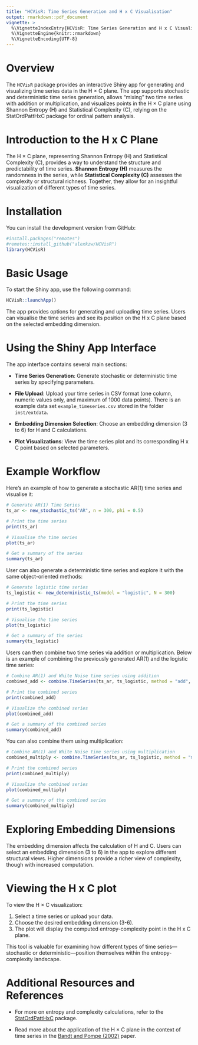 ```yaml
---
title: "HCVisR: Time Series Generation and H x C Visualisation"
output: rmarkdown::pdf_document
vignette: >
  %\VignetteIndexEntry{HCVisR: Time Series Generation and H x C Visualisation}
  %\VignetteEngine{knitr::rmarkdown}
  %\VignetteEncoding{UTF-8}
---
```


# Overview

The `HCVisR` package provides an interactive Shiny app for generating and visualizing time series data in the H × C plane. The app supports stochastic and deterministic time series generation, allows "mixing" two time series with addition or multiplication, and visualizes points in the H × C plane using Shannon Entropy (H) and Statistical Complexity (C), relying on the StatOrdPattHxC package for ordinal pattern analysis.

# Introduction to the H x C Plane

The H × C plane, representing Shannon Entropy (H) and Statistical Complexity (C), provides a way to understand the structure and predictability of time series. **Shannon Entropy (H)** measures the randomness in the series, while **Statistical Complexity (C)** assesses the complexity or structural richness. Together, they allow for an insightful visualization of different types of time series.

# Installation

You can install the development version from GitHub:

```r
#install.packages("remotes") 
#remotes::install_github("alexkzw/HCVisR")
library(HCVisR)
```

# Basic Usage

To start the Shiny app, use the following command:

```r
HCVisR::launchApp()
```

The app provides options for generating and uploading time series. Users can visualise the time series and see its position on the H x C plane based on the selected embedding dimension.

# Using the Shiny App Interface

The app interface contains several main sections:

- **Time Series Generation**: Generate stochastic or deterministic time series by specifying parameters.

- **File Upload**: Upload your time series in CSV format (one column, numeric values only, and maximum of 1000 data points). There is an example data set `example_timeseries.csv` stored in the folder `inst/extdata`.

- **Embedding Dimension Selection**: Choose an embedding dimension (3 to 6) for H and C calculations.

- **Plot Visualizations**: View the time series plot and its corresponding H x C point based on selected parameters.

# Example Workflow

Here’s an example of how to generate a stochastic AR(1) time series and visualise it:
```r
# Generate AR(1) Time Series
ts_ar <- new_stochastic_ts("AR", n = 300, phi = 0.5)

# Print the time series
print(ts_ar)

# Visualise the time series
plot(ts_ar)

# Get a summary of the series
summary(ts_ar)
```

User can also generate a deterministic time series and explore it with the same object-oriented methods:
```r
# Generate logistic time series
ts_logistic <- new_deterministic_ts(model = "logistic", N = 300)

# Print the time series
print(ts_logistic)

# Visualise the time series
plot(ts_logistic)

# Get a summary of the series
summary(ts_logistic)
```

Users can then combine two time series via addition or multiplication. Below is an example of combining the previously generated AR(1) and the logistic time series:

```r
# Combine AR(1) and White Noise time series using addition
combined_add <- combine.TimeSeries(ts_ar, ts_logistic, method = "add", alpha = 0.5)

# Print the combined series
print(combined_add)

# Visualize the combined series
plot(combined_add)

# Get a summary of the combined series
summary(combined_add)
```

You can also combine them using multiplication:
```r
# Combine AR(1) and White Noise time series using multiplication
combined_multiply <- combine.TimeSeries(ts_ar, ts_logistic, method = "multiply")

# Print the combined series
print(combined_multiply)

# Visualize the combined series
plot(combined_multiply)

# Get a summary of the combined series
summary(combined_multiply)
```

# Exploring Embedding Dimensions

The embedding dimension affects the calculation of H and C. Users can select an embedding dimension (3 to 6) in the app to explore different structural views. Higher dimensions provide a richer view of complexity, though with increased computation.

# Viewing the H x C plot

To view the H × C visualization:

1. Select a time series or upload your data.
2. Choose the desired embedding dimension (3-6).
3. The plot will display the computed entropy-complexity point in the H x C plane.

This tool is valuable for examining how different types of time series—stochastic or deterministic—position themselves within the entropy-complexity landscape.

# Additional Resources and References

- For more on entropy and complexity calculations, refer to the [StatOrdPattHxC](https://github.com/arey1911/StatOrdPattHxC) package.

- Read more about the application of the H × C plane in the context of time series in the [Bandt and Pompe (2002)](https://journals.aps.org/prl/abstract/10.1103/PhysRevLett.88.174102) paper.
